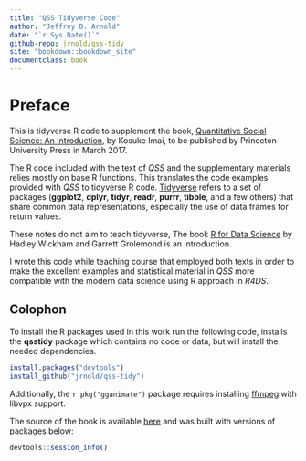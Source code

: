 ```yaml
---
title: "QSS Tidyverse Code"
author: "Jeffrey B. Arnold"
date: "`r Sys.Date()`"
github-repo: jrnold/qss-tidy
site: "bookdown::bookdown_site"
documentclass: book
---
```


# Preface {-}

This is tidyverse R code to supplement the book, [Quantitative Social Science: An Introduction](http://press.princeton.edu/titles/11025.html), by Kosuke Imai, to
be published by Princeton University Press in March 2017.

The R code included with the text of *QSS* and the supplementary materials relies mostly on base R functions. 
This translates the code examples provided with *QSS* to tidyverse R code. 
[Tidyverse](https://github.com/tidyverse/tidyverse) refers to a set of packages (**ggplot2**, **dplyr**, **tidyr**, **readr**, **purrr**, **tibble**,  and a few others) that share common data representations, especially the use of data frames for return values. 

These notes do not aim to teach tidyverse, The book [R for Data Science](http://r4ds.had.co.nz/) by Hadley Wickham and Garrett Grolemond is an introduction. 

I wrote this code while teaching course that employed both texts in order to make the excellent examples and statistical material in *QSS* more compatible with the modern data science using R approach in *R4DS*.


## Colophon {-}

To install the R packages used in this work run the following code, installs the **qsstidy** package which contains no code or data, but will install the needed dependencies.
```r
install.packages("devtools")
install_github("jrnold/qss-tidy")
```

Additionally, the `r pkg("gganimate")` package requires installing [ffmpeg](https://ffmpeg.org/) with libvpx support.

The source of the book is available [here](https://github.com/jrnold/qsstidy) and was built with versions of packages below:

```r
devtools::session_info()
```

